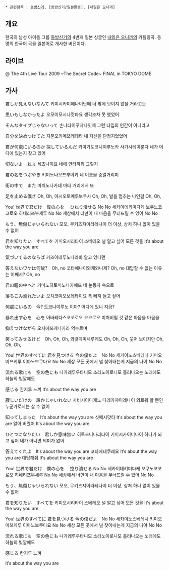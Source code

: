  * 관련항목 : [[동방신기]], [동방신기/일본활동], [내일은 오니까]

== 개요 ==
한국의 남성 아이돌 그룹 [[동방신기]]의 4번째 일본 싱글인 [[내일은 오니까]]의 커플링곡. 동명의 한국어 곡을 일본어로 개사한 버전이다.

== 라이브 ==
{{{#!html
<iframe width="560" height="315" src="//www.youtube.com/embed/S_-1BwnVQ9s" frameborder="0" allowfullscreen></iframe>
}}}
@ The 4th Live Tour 2009 ~The Secret Code~ FINAL in TOKYO DOME
== 가사 ==
君しか見えないなんて 
키미시카미에나이난떼 
너 밖에 보이지 않을 거라고는 

思いもしなかったよ 
오모이모시나캇타요 
생각조차 못 했었어 

そんなタイプじゃないって 
손나타이푸쟈나잇떼 
그런 타입의 인간이 아니라고 

自分を決めつけてた 
지분오키메쯔케테타 
내 자신을 단정지었었어 

君が何處にいるのか 探しているんだ 
키미가도코니이루노카 사가시테이룬다 
네가 어디에 있는지 찾고 있어 

切ないよ　ねぇ 
세츠나이요 네에 
안타까워 그렇지 

君の名をつぶやき 
키미노나오쯔부야키 
네 이름을 중얼거리며 

街の中で　また 
마치노나카데 마타 
거리에서 또 

足を止める僕さ Oh, Oh, 
아시오토메루보쿠사 Oh, Oh, 
발을 멈추는 나인걸 Oh, Oh, 

You! 
世界で君だけ　僕の心を　
ひねり潰せる No No 
세카이데키미다케 보쿠노코코로오 
히네리쯔부세루 No No 
세상에서 너만이 내 마음을
무너뜨릴 수 있어 No No 

もう、無傷じゃいられない 
모오, 무키즈쟈이라레나이 
더 이상, 상처 하나 없이 있을 수 없어 

君を知りたい　すべてを 
키미오시리타이 스베테오 
널 알고 싶어 모든 것을 
It′s about the way you are 

氣づいてるのならば 
키즈이테루노나라바 
알고 있다면 

答えないワケは何故?　Oh, no 
코타에나이와케와나제? Oh, no 
대답할 수 없는 이유는 어째서? Oh, no 

君の瞳の中へと 
키미노히토미노나카에또 
네 눈동자 속으로 

落ちこみ溺れたいよ 
오치코미오보레타이요 
푹 빠져 들고 싶어 

何處にいるの　今? 
도코니이루노 이마? 
어디에 있니 지금? 

暴れ出す心を　心を 
아바레다스코코로오 코코로오 
미쳐버릴 것 같은 마음을 마음을 

抑えつけながら 
오사에쯔케나가라 
억누르며 

笑ってみせるけど　Oh, Oh, Oh, 
와랏떼미세루케도 Oh, Oh, Oh, 
웃어 보이지만 Oh, Oh, Oh, 

You! 
世界のすべてに 君を見つける 
今の僕だよ　No No 
세카이노스베테니 키미오미쯔케루
이마노보쿠다요 No No 
세상 모든 곳에서 널 찾아내는게 
지금의 나야 No No 

流れる歌にも　空の色にも 
나가레루우타니모 소라노이로니모 
흘러나오는 노래에도 하늘의 빛깔에도 

感じる 
칸지루 
느껴 
It′s about the way you are 

寂しいだけの　誰かじゃいれない 
사비시이다케노 다레카쟈이레나이 
외로워 할 뿐인 누군가로서는 살 수 없어 

知ってしまった　It′s about the way you are 
싯떼시맛타 It′s about the way you are 
알아 버렸어 It′s about the way you are 

ひとつになりたい　君しか意味無い 
히토츠니나리타이 키미시카이미나이 
하나가 되고 싶어 네가 아니면 의미가 없어 

答えてくれよ　It′s about the way you are 
코타에테쿠레요 It′s about the way you are 
대답해줘 It′s about the way you are 

You! 
世界で君だけ　僕の心を　
捻り潰せる No No 
세카이데키미다케 보쿠노코코로오 
히네리쯔부세루 No No 
세상에서 너만이 내 마음을 
무너뜨릴 수 있어 No No 

もう、無傷じゃいられない 
모오, 무키즈쟈이라레나이 
더 이상, 상처 하나 없이 있을 수 없어 

君を知りたい　すべてを 
키미오시리타이 스베테오 
널 알고 싶어 모든 것을 
It′s about the way you are 

You! 
世界のすべてに 君を見つける
今の僕だよ　No No 
세카이노스베테니 키미오미쯔케루 
이마노보쿠다요 No No 
세상 모든 곳에서 널 찾아내는게
지금의 나야 No No 

流れる歌にも　空の色にも 
나가레루우타니모 소라노이로니모 
흘러나오는 노래에도 하늘의 빛깔에도 

感じる 
칸지루 
느껴 

It′s about the way you are
